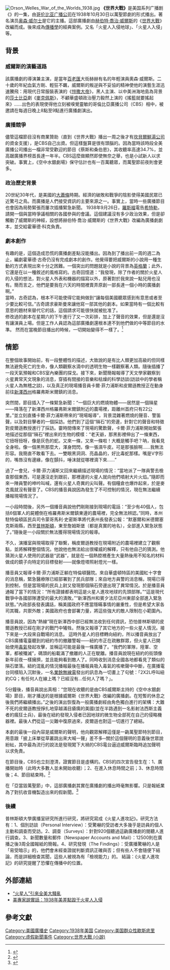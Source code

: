 {{Multiple issues|
{{disputed|time=2016-10-30T02:34:55+00:00}}
{{Rough translation|time=2020-10-30T14:43:15+00:00}}
{{expand English}}
}}
{{noteTA
|1=zh-hk:奧遜; zh-tw:奧森; zh-cn:奥森;
|2=zh-hk:威爾斯; zh-tw:威爾斯; zh-cn:威尔斯;zh:威尔士;
}}
[[File:Orson_Welles_War_of_the_Worlds_1938.jpg|thumb]]
'''《世界大戰》'''是美国系列广播剧《{{link-en|空中水銀劇場|The War of the Worlds (1938 radio drama)}}》的一集，由[[哥伦比亚广播公司|哥伦比亚广播公司]]在1938年10月30日以萬聖節劇的形式播出。著名演员[[奥森·威尔士|奥森·威尔士]]是它的主播。這部廣播劇由[[赫伯特·喬治·威爾斯|赫伯特·喬治·威爾斯]]的《[[世界大戰_(小說)|世界大戰]]》改編而成。後來成為[[傳播學|傳播學]]的經典案例。又名「火星人入侵地球」、「火星人入侵」等。

== 背景 ==
=== 威爾斯的演藝道路 === 
該廣播劇的導演兼主演，是當年[[百老匯|百老匯]]大街赫赫有名的年輕演員奧森·威爾斯。二十歲的年紀血氣方剛、輕狂不羈，威爾斯的叛逆與不妥協的精神使他的演藝生涯迅速騰飛：用現代日常服裝表演的《[[愷撒大帝|愷撒大帝]]》，黑人主演、以中美洲海地島為背景的[[莎士比亞|莎士比亞]]劇《[[麥克佩斯|麥克佩斯]]》，不顧華盛頓政治壓力毅然上演的《搖籃就要搖起來》……出色的表現使得他立刻被嗅覺靈敏的哥倫比亞廣播公司（CBS）相中，被邀請在每週日晚上8點至9點進行廣播劇演出。
=== 廣播競爭 ===
儘管這檔節目沒有商業贊助（直到《世界大戰》播出一周之後才有[[金寶湯|坎貝爾鮮湯公司]]的資金支援），是CBS自己出資。但這樣盤算是很有頭腦的。因為當時該時段全美廣播公司播出一檔非常受歡迎的節目《蔡斯和桑伯恩》，其收聽率高達34.7%，並高踞廣播界榜首長達一年半。CBS這麼做顯然即使無奈之舉，也是小試新人以求突破。事實上，《空中水銀劇場》保守估計也有一百萬聽眾，而萬聖節前夜則會更多。

=== 政治歷史背景 ===
20世紀30年代，是美國的[[大蕭條|大蕭條]]時期。經濟的破敗和戰爭的陰影使得美國民眾已近驚弓之鳥。而廣播是人們接受資訊的主要來源之一。事實上，當時一些廣播節目也會因為局勢緊張而屢次插播緊急新聞。
1938年9月26日，[[羅斯福|羅斯福]]電告[[希特勒|希特勒]]，請開一個與當時爭議相關的各國參與的會議。這個建議沒有多少政治效果，但是卻觸動了威爾斯的神經，設想將赫伯特·喬治·威爾斯的《世界大戰》改編為廣播劇劇本，並交給霍華德·科克負責。
=== 劇本創作 ===
有趣的是，這個造成恐慌的廣播劇差點沒能播出。因為到了播出前一周的週二為止，編劇霍華德·古奇仍沒有完成劇本的創作。他覺得要把威爾斯的小說用一種生動的方式表現出來十分之困難。一個突出的問題就是小說的背景為[[英格蘭|英格蘭]]；此外，它還是在以一種敘述的風格寫的。古奇回憶道：“我發現，除了作者的關於火星人的入侵的想法，對火星人外表和機器的描寫以外，原著對於我來說一點兒用也沒有。簡而言之，他們是要我在六天的時間裡賣弄原創一部長達一個小時的廣播劇啊。”<br>
當時，古奇認為，根本不可能使得它能夠做到“讓每個美國聽眾感到有意思或者至少要比較可信。”古奇請求豪斯曼來讓他寫一部其他的劇本。如果當時有一個比較有意思的題材來替代它的話，這個請求可能很快就被批准了。<br>
修改過的劇本在星期六的下午進行了又一次彩排，加上了聲音的效果，但是還是沒有讓演員上場。但是工作人員認為這部廣播劇還根本達不到他們做的中等節目的水準。
然而在當晚節目播出的時候，一切開始變得不一樣了。<ref>{{cite book | last1 = 曼徹斯特 | first1 = 威廉 | title = 光榮與夢想：1932～1972年美國社會實錄 | chapter = 原始恐怖的陰影籠罩下 | publisher = 海南出版社 | accessdate = 2011-11-09}}</ref>

== 情節 ==
在整個故事開始前，有一段整體性的描述，大致說的是有比人類更加高級的但同樣無法避免死亡的生命，像人類觀察水滴中的透明生物一樣觀察著人類。隨後插播了一段天氣預報和CBS室內樂團的探戈。接下來，新聞簡報報導了天文學家觀察到火星異常天文現象的消息，穿插有間接的音樂和枯燥的科學訪談(訪談中的學者稱火星人為無稽之談)，以及真正的現場播音員卡爾·菲力浦斯和皮爾遜教授正在動身前往[[新澤西州|新澤西州]]格羅弗斯米爾鎮的消息。

突然間，節目插入了一條緊急新聞：“一個巨大的燃燒物體——居然是一個隕星——降落在了新澤西州格羅弗斯米爾鎮附近的農場裡，距離州首府只有22公里。”並立刻直播卡爾·菲力浦斯帶來的“現場報導”，背景混雜著燃燒的聲音、警笛聲，以及對目擊者的一個採訪。他們到了這個“隕石”的旁邊，針對它的聲音和特徵對皮爾遜教授進行了採訪。霎時間傳來了現場的驚歎聲，卡爾·菲力浦斯開始緊張地描述從那個“隕石”裡出來的生物的模樣：“老天爺，那黑影裡伸出了一條東西，它扭呀扭呀，像是灰色的蛇。又來一條，又來一條啦！大概是觸手吧？呐，我看見全身啦。像一個黑熊那麼大，渾身閃閃，像一張濕牛皮。可是那張臉啊……我無法形容。我簡直不敢看下去。一雙眼黑洞洞、亮晶晶的，好比毒蛇那樣。嘴是V字形的，嘴唇沒有邊緣，像在顫抖，唾沫就從哪裡滴下來……”

過了一會兒，卡爾·菲力浦斯又回來繼續描述現場的情況：“當地派了一隊員警去檢查那個東西，可是還沒走到跟前，那裡邊的火星人就向他們噴射大片火焰。”隨即而來一陣員警的呻吟叫喊，還有火星人奇異的尖叫聲。有個糧倉也爆炸起來，於是麥克風就沒有聲音了。CBS的播音員說因為發生了不可控制的情況，現在無法繼續播報現場情況了。

一小段時間後，另外一個播音員說他們剛剛接到現場的電話：“至少有40個人，包括6個軍人的屍體倒在格羅弗斯米爾鎮東邊的農場裡，完全無法辨認。”同時，本州駐特倫頓區民兵司令蒙哥馬利·史密斯準將代表州長發表公報：“默塞爾和米德爾塞克斯兩縣，西至[[普林斯頓|普林斯頓]]，東至詹姆斯堡（都是真實的地名），全部進入緊急狀態了。”隨後是一小段關於無法獲得現場情況的報導。

不久，演播室與現場取得了聯繫，稱皮爾遜教授在現場附近的農場裡建立了觀察點，並將解釋整個情況。他說他也無法給出很權威的解釋，只有他自己的猜測。他猜測火星人使用的武器是“{{le|热射线|Heat-Ray|熱線}}武器”，就是在一個熱腔裡產生大量熱後用不知名的材料做成的鏡子向特定的目標發射——就像燈塔照射燈光一樣。

播音員又報導卡爾·菲力浦斯正躺在特倫頓醫院。來自華盛頓特區的美國紅十字會的消息稱，緊急醫療隊已經部署到了民兵部隊；來自地方員警的消息稱，現場已得到控制，但是當現場的民兵上尉又發現那個隕石旁邊出現了異常情況。於是播音員通報了當下的情況：“所有證據都表明這是火星人進攻地球的先頭部隊。”“這是現代戰爭中各國部隊遭受的最大的潰敗。”“新澤西州和賓夕法尼亞州東部全部進入緊急狀態。”內政部長發表講話，稱美國政府不應當隱瞞事情的嚴重性，但是希望大家各司其職，共禦外敵；美國政府也會部署力量，將這些強大的敵人限制在小範圍內。

播音員說，因為“熱線”現在新澤西中部已經無法收到任何資訊，恐怕普林斯頓的皮爾遜教授已經在剛才的戰鬥中犧牲。然後又報導了其它地方的一些火星人情況。接下來是一大段來自戰場的消息。
這時外星人的目標轉向紐約，所以播音員放出了CBS廣播電臺聽到的紐約市的撤離警報——紐約市正在疏散群眾，但火星人已開始使用[[毒氣|毒氣]]發起攻擊，並稱這可能是最後一條廣播了。“我們的軍隊，陸軍、空軍，都被殲滅”，碼頭的船載滿了撤離的人正在駛離。播音員說現在紐約的街頭像新年前夜一樣擁擠，並且能夠看到敵人了。同時收到消息全國各地都看見了類似的隕石墜落。紐約混亂的情況播報最後在播報員吸入毒氣的咳嗽聲中中斷，在廣播電台同樣陷入沉默後，一名[[業餘無線電|業餘無線電]]發出的訊息為一切畫上了句號：「2X2L呼叫紐約CQ；有任何人在線上嗎？已經沒有...任何人了嗎？」。

5分鐘後，播音員說出真相：“您現在收聽的是由CBS威爾斯主持的《空中水銀劇場》節目，剛才播送的是根據威爾斯《世界大戰》改編的廣播劇。在短暫的休息之後我們將繼續播出。”之後的演出恢復為一般廣播劇經由角色獨白進行的架構：大難不死的皮爾遜教授掙扎地穿越滿目瘡痍的美國(並在半路遇到一名影射法西斯主義者的瘋狂士兵)，最後在紐約發現入侵者已因地球的微生物全部死在自己的侵略機器裡。最後人們從這一災難中復原過來，皮爾遜也對這一切進行了總結。

本劇的最後一段內容是威爾斯的聲明，他向觀眾解釋這僅是一齣萬聖節特別節目，用意跟「披上床單從草叢跳出來大喊一聲」差不多─關於這個聲明的意義後世眾說紛紜，其中最為流行的說法是發現闖下大禍的CBS電台逼迫威爾斯臨時追加聲明以求免責。

在節目後，CBS也立刻澄清，證實節目是虛構的。CBS的四次宣告發生在：1、廣播開始時（此時大多數人並未開始收聽）；2、在進入休息時間之前；3、休息時間後；4、節目結束時。<ref>{{cite book | last1 = 洛厄裡 | first1 = 希倫 | title = 大眾傳播效果研究的里程碑 | chapter = 火星人入侵：廣播使美國陷入恐慌 | publisher = 中國人民大學出版社 | year = 2004 | location = 北京 | accessdate = 2011-11-09}}</ref>

在「亞當毀萬聖節」中，這部廣播劇其實在廣播劇的播出時毫無影響。只是報紙業為了對抗收音機製造出來的假新聞。<ref>{{cite web|url=http://www.slate.com/articles/arts/history/2013/10/orson_welles_war_of_the_worlds_panic_myth_the_infamous_radio_broadcast_did.html|title=The Myth of the War of the Worlds Panic|first1=Jefferson|last1=Pooley|first2=Michael J.|last2=Socolow|date=2013-10-28|publisher=|accessdate=2018-10-31|website=Slate|archive-date=2014-05-09|archive-url=https://web.archive.org/web/20140509160518/http://www.slate.com/articles/arts/history/2013/10/orson_welles_war_of_the_worlds_panic_myth_the_infamous_radio_broadcast_did.html|dead-url=no}}</ref>
===後續===
普林斯頓大學廣播室研究所進行研究，將研究寫成《火星人進攻記》。研究方法有：1、個別訪談（Personal Interview）：受驚嚇的受訪者大多幾乎是訪員的個人主動和調查而受訪。2、調查（Surveys）：針對920個聽過這齣廣播劇的閱聽人進行調查。3、新聞數量和郵件（Newspaper Accounts and Mail）：12500則在廣播之後3周全國報紙的簡報。4、研究發現（The Findings）：受廣播驚嚇的人是「易受暗示」的，他們會未經查證就判斷資訊正確與否；但有些人不會隨便下結論，而是詳細檢查其聞，這些人被視為有「檢視能力」的。
結論：《火星人進攻記》的研究提醒了恐懼在傳播中的位置。

== 外部連結 ==
* [https://web.archive.org/web/20120106193148/http://news.163.com/09/0331/17/55OJE3ON000120GU.html “火星人”引來全美大騷亂]
* [https://web.archive.org/web/20111108210045/http://www.ufola.com/ufo/201111/764.html 美專家說實話：1938年美差點毀于火星人入侵]

== 參考文獻 ==
<references />

{{世界大戰}}
{{奧森·威爾斯}}

[[Category:美國廣播史|Category:美國廣播史]]
[[Category:1938年美国|Category:1938年美国]]
[[Category:美国群众性歇斯底里|Category:美国群众性歇斯底里]]
[[Category:虛假新聞事件|Category:虛假新聞事件]]
[[Category:世界大戰_(小說)|Category:世界大戰 (小說)]]